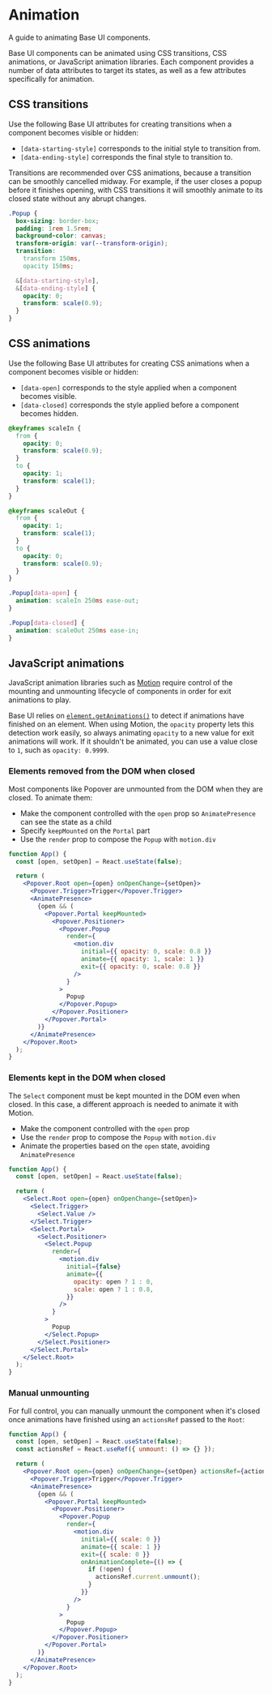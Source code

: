 # Animation

<Subtitle>A guide to animating Base UI components.</Subtitle>
<Meta name="description" content="A guide to animating Base UI components." />

Base UI components can be animated using CSS transitions, CSS animations, or JavaScript animation libraries. Each component provides a number of data attributes to target its states, as well as a few attributes specifically for animation.

## CSS transitions

Use the following Base UI attributes for creating transitions when a component becomes visible or hidden:

- `[data-starting-style]` corresponds to the initial style to transition from.
- `[data-ending-style]` corresponds the final style to transition to.

Transitions are recommended over CSS animations, because a transition can be smoothly cancelled midway.
For example, if the user closes a popup before it finishes opening, with CSS transitions it will smoothly animate to its closed state without any abrupt changes.

```css title="popover.css"
.Popup {
  box-sizing: border-box;
  padding: 1rem 1.5rem;
  background-color: canvas;
  transform-origin: var(--transform-origin);
  transition:
    transform 150ms,
    opacity 150ms;

  &[data-starting-style],
  &[data-ending-style] {
    opacity: 0;
    transform: scale(0.9);
  }
}
```

## CSS animations

Use the following Base UI attributes for creating CSS animations when a component becomes visible or hidden:

- `[data-open]` corresponds to the style applied when a component becomes visible.
- `[data-closed]` corresponds the style applied before a component becomes hidden.

```css title="popover.css"
@keyframes scaleIn {
  from {
    opacity: 0;
    transform: scale(0.9);
  }
  to {
    opacity: 1;
    transform: scale(1);
  }
}

@keyframes scaleOut {
  from {
    opacity: 1;
    transform: scale(1);
  }
  to {
    opacity: 0;
    transform: scale(0.9);
  }
}

.Popup[data-open] {
  animation: scaleIn 250ms ease-out;
}

.Popup[data-closed] {
  animation: scaleOut 250ms ease-in;
}
```

## JavaScript animations

JavaScript animation libraries such as [Motion](https://motion.dev) require control of the mounting and unmounting lifecycle of components in order for exit animations to play.

Base UI relies on [`element.getAnimations()`](https://developer.mozilla.org/en-US/docs/Web/API/Element/getAnimations) to detect if animations have finished on an element.
When using Motion, the `opacity` property lets this detection work easily, so always animating `opacity` to a new value for exit animations will work.
If it shouldn't be animated, you can use a value close to `1`, such as `opacity: 0.9999`.

### Elements removed from the DOM when closed

Most components like Popover are unmounted from the DOM when they are closed. To animate them:

- Make the component controlled with the `open` prop so `AnimatePresence` can see the state as a child
- Specify `keepMounted` on the `Portal` part
- Use the `render` prop to compose the `Popup` with `motion.div`

```jsx title="animated-popover.tsx" {12-18} "keepMounted"
function App() {
  const [open, setOpen] = React.useState(false);

  return (
    <Popover.Root open={open} onOpenChange={setOpen}>
      <Popover.Trigger>Trigger</Popover.Trigger>
      <AnimatePresence>
        {open && (
          <Popover.Portal keepMounted>
            <Popover.Positioner>
              <Popover.Popup
                render={
                  <motion.div
                    initial={{ opacity: 0, scale: 0.8 }}
                    animate={{ opacity: 1, scale: 1 }}
                    exit={{ opacity: 0, scale: 0.8 }}
                  />
                }
              >
                Popup
              </Popover.Popup>
            </Popover.Positioner>
          </Popover.Portal>
        )}
      </AnimatePresence>
    </Popover.Root>
  );
}
```

### Elements kept in the DOM when closed

The `Select` component must be kept mounted in the DOM even when closed. In this case, a
different approach is needed to animate it with Motion.

- Make the component controlled with the `open` prop
- Use the `render` prop to compose the `Popup` with `motion.div`
- Animate the properties based on the `open` state, avoiding `AnimatePresence`

```jsx title="animated-select.tsx" {12-20}
function App() {
  const [open, setOpen] = React.useState(false);

  return (
    <Select.Root open={open} onOpenChange={setOpen}>
      <Select.Trigger>
        <Select.Value />
      </Select.Trigger>
      <Select.Portal>
        <Select.Positioner>
          <Select.Popup
            render={
              <motion.div
                initial={false}
                animate={{
                  opacity: open ? 1 : 0,
                  scale: open ? 1 : 0.8,
                }}
              />
            }
          >
            Popup
          </Select.Popup>
        </Select.Positioner>
      </Select.Portal>
    </Select.Root>
  );
}
```

### Manual unmounting

For full control, you can manually unmount the component when it's closed once animations have finished using an `actionsRef` passed to the `Root`:

```jsx title="manual-unmount.tsx" "actionsRef"
function App() {
  const [open, setOpen] = React.useState(false);
  const actionsRef = React.useRef({ unmount: () => {} });

  return (
    <Popover.Root open={open} onOpenChange={setOpen} actionsRef={actionsRef}>
      <Popover.Trigger>Trigger</Popover.Trigger>
      <AnimatePresence>
        {open && (
          <Popover.Portal keepMounted>
            <Popover.Positioner>
              <Popover.Popup
                render={
                  <motion.div
                    initial={{ scale: 0 }}
                    animate={{ scale: 1 }}
                    exit={{ scale: 0 }}
                    onAnimationComplete={() => {
                      if (!open) {
                        actionsRef.current.unmount();
                      }
                    }}
                  />
                }
              >
                Popup
              </Popover.Popup>
            </Popover.Positioner>
          </Popover.Portal>
        )}
      </AnimatePresence>
    </Popover.Root>
  );
}
```
